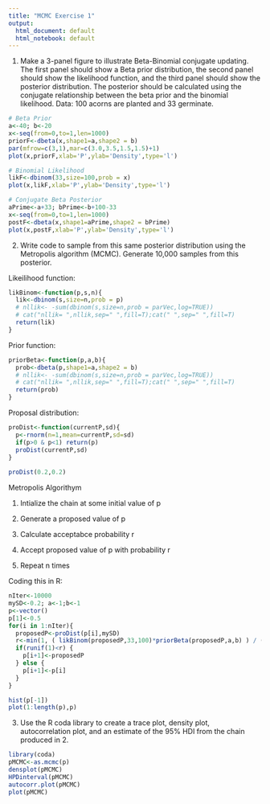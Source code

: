 ```yaml
---
title: "MCMC Exercise 1"
output:
  html_document: default
  html_notebook: default
---
```


1. Make a 3-panel figure to illustrate Beta-Binomial conjugate updating. The first panel should show a Beta prior distribution, the second panel should show the likelihood function, and the third panel should show the posterior distribution. The posterior should be calculated using the conjugate relationship between the beta prior and the binomial likelihood. Data: 100 acorns are planted and 33 germinate. 

```r
# Beta Prior
a<-40; b<-20
x<-seq(from=0,to=1,len=1000)
priorF<-dbeta(x,shape1=a,shape2 = b)
par(mfrow=c(3,1),mar=c(3.0,3.5,1.5,1.5)+1)
plot(x,priorF,xlab='P',ylab='Density',type='l')

# Binomial Likelihood
likF<-dbinom(33,size=100,prob = x)
plot(x,likF,xlab='P',ylab='Density',type='l')

# Conjugate Beta Posterior
aPrime<-a+33; bPrime<-b+100-33
x<-seq(from=0,to=1,len=1000)
postF<-dbeta(x,shape1=aPrime,shape2 = bPrime)
plot(x,postF,xlab='P',ylab='Density',type='l')
```


2. Write code to sample from this same posterior distribution using the Metropolis algorithm (MCMC). Generate 10,000 samples from this posterior.

Likeilihood function:

```r
likBinom<-function(p,s,n){
  lik<-dbinom(s,size=n,prob = p)
  # nllik<- -sum(dbinom(s,size=n,prob = parVec,log=TRUE))
  # cat("nllik= ",nllik,sep=" ",fill=T);cat(" ",sep=" ",fill=T)
  return(lik)
}
```

Prior function:

```r
priorBeta<-function(p,a,b){
  prob<-dbeta(p,shape1=a,shape2 = b)
  # nllik<- -sum(dbinom(s,size=n,prob = parVec,log=TRUE))
  # cat("nllik= ",nllik,sep=" ",fill=T);cat(" ",sep=" ",fill=T)
  return(prob)
}
```

Proposal distribution:

```r
proDist<-function(currentP,sd){
  p<-rnorm(n=1,mean=currentP,sd=sd)
  if(p>0 & p<1) return(p)
  proDist(currentP,sd)
}
  
proDist(0.2,0.2)
```

Metropolis Algorithym 

1. Intialize the chain at some initial value of p

2. Generate a proposed value of p

3. Calculate acceptabce probability r

4. Accept proposed value of p with probability r

5. Repeat n times

Coding this in R:

```r
nIter<-10000
mySD<-0.2; a<-1;b<-1
p<-vector()
p[1]<-0.5
for(i in 1:nIter){
  proposedP<-proDist(p[i],mySD)
  r<-min(1, ( likBinom(proposedP,33,100)*priorBeta(proposedP,a,b) ) / ( likBinom(p[i],33,100) *priorBeta(p[i],a,b) ) )
  if(runif(1)<r) {
    p[i+1]<-proposedP
  } else {
    p[i+1]<-p[i]
  } 
}

hist(p[-1])
plot(1:length(p),p)
```


3. Use the R coda library to create a trace plot, density plot, autocorrelation plot, and an estimate of the 95% HDI from the chain produced in 2.

```r
library(coda)
pMCMC<-as.mcmc(p)
densplot(pMCMC)
HPDinterval(pMCMC)
autocorr.plot(pMCMC)
plot(pMCMC)

```












